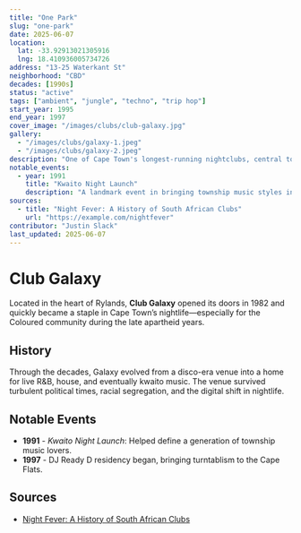 ```yaml
---
title: "One Park"
slug: "one-park"
date: 2025-06-07
location: 
  lat: -33.92913021305916
  lng: 18.410936005734726
address: "13-25 Waterkant St"
neighborhood: "CBD"
decades: [1990s]
status: "active"
tags: ["ambient", "jungle", "techno", "trip hop"]
start_year: 1995
end_year: 1997
cover_image: "/images/clubs/club-galaxy.jpg"
gallery:
  - "/images/clubs/galaxy-1.jpeg"
  - "/images/clubs/galaxy-2.jpeg"
description: "One of Cape Town's longest-running nightclubs, central to the Coloured community's nightlife in the 1980s and 1990s."
notable_events:
  - year: 1991
    title: "Kwaito Night Launch"
    description: "A landmark event in bringing township music styles into the mainstream."
sources:
  - title: "Night Fever: A History of South African Clubs"
    url: "https://example.com/nightfever"
contributor: "Justin Slack"
last_updated: 2025-06-07
---
```



# Club Galaxy

Located in the heart of Rylands, **Club Galaxy** opened its doors in 1982 and quickly became a staple in Cape Town’s nightlife—especially for the Coloured community during the late apartheid years.

## History

Through the decades, Galaxy evolved from a disco-era venue into a home for live R&B, house, and eventually kwaito music. The venue survived turbulent political times, racial segregation, and the digital shift in nightlife.

## Notable Events

- **1991** - *Kwaito Night Launch*: Helped define a generation of township music lovers.
- **1997** - DJ Ready D residency began, bringing turntablism to the Cape Flats.



## Sources

- [Night Fever: A History of South African Clubs](https://example.com/nightfever)


